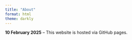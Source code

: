 ```yaml
---
title: "About"
format: html
theme: darkly 
---
```


**10 February 2025** -- 
This website is hosted via GitHub pages.
